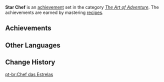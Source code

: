 {{Achievement Set Infobox
|title        = 
|primogems    = {{Achievement/Primogems|Star Chef}}
|total        = {{Achievement/Total|Star Chef}}
|category     = The Art of Adventure
}}
'''Star Chef''' is an [[achievement]] set in the category ''[[The Art of Adventure]]''. The achievements are earned by mastering [[recipes]].

==Achievements==
{{Achievements by Category Table|Star Chef}}
<!--
==Notes==

==Trivia==
-->
==Other Languages==
{{Other Languages
|default_hidden = 1
|en      = Star Chef
|zhs     = 星级大厨
|zhs_rm  = Xīngjí Dàchú
|zht     = 星級大廚
|zht_rm  = Xīngjí Dàchú
|ja      = 星付きシェフ
|ja_rm   = Hoshitsuki Shefu
|ko      = 특급 주방장
|ko_rm   = Teukkkeup Jubangjang
|es      = Chef estrella
|fr      = Chef étoilé/Cheffe étoilée
|ru      = Звёздный шеф
|th      = เชฟแห่งดวงดาว
|th_rm   = Chef Haeng Duangdao
|vi      = Đầu Bếp Cao Cấp
|de      = Sternekoch
|id      = Koki Bintang
|pt      = Chef das Estrelas
}}

==Change History==
{{Change History|1.0}}
<!--
==References==
{{Reflist}}
-->
[[pt-br:Chef das Estrelas]]